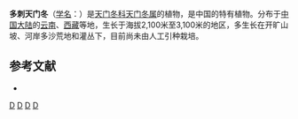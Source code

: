 {{Speciesbox 
| genus = Asparagus
| species = myriacanthus
| authority = Wang et [[陈心启|S. C. Chen]]
}}
'''多刺天门冬'''（[[学名|学名]]：{{lang|la|''Asparagus myriacanthus''}}）是[[天门冬科|天门冬科]][[天门冬属|天门冬属]]的植物，是中国的特有植物。分布于[[中国大陆|中国大陆]]的[[云南|云南]]、[[西藏|西藏]]等地，生长于海拔2,100米至3,100米的地区，多生长在开旷山坡、河岸多沙荒地和灌丛下，目前尚未由人工引种栽培。

== 参考文献 ==
<div class="references-small">
* {{cite web| url =http://www.bioinfo.cn/db05/KmzwSpecies.php?action=view&id=1924| title =多刺天门冬（新种）| work =《中国高等植物数据库全库》| publisher =中国科学院微生物研究所| author =昆明植物研究所| accessdate =2009-02-22| deadurl =yes| archiveurl =https://web.archive.org/web/20160305092710/http://www.bioinfo.cn/db05/KmzwSpecies.php?action=view&id=1924| archivedate =2016-03-05}}
</div>
{{Taxonbar|from=Q10932450}}

[[Category:天门冬属|D]]
[[Category:中國特有植物|D]]
[[Category:云南植物|D]]
[[Category:西藏植物|D]]